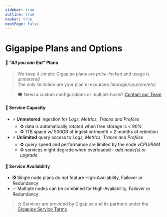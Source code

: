 ```yaml
---
sidebar: true
outline: true
navbar: true
nextPage: false
---
```



# Gigapipe Plans and Options

#### 🐣 _"All you can Eat"_ Plans

> We keep it simple: Gigapipe plans are _price-locked_ and usage is _unmetered_<br/>
> The only limitation are your plan's resources _(storage/cpu/ram/etc)_

<PricingCalculator />

> 🗨️ Need a custom configurations or multiple hosts? [Contact our Team](/signup)

#### 🐣 Service Capacity

- ⚡ **Unmetered** ingestion for _Logs, Metrics, Traces and Profiles_ 
  - ♻️ data is automatically rotated when free storage is < 90%
  - ♻️ 1TB space w/ 500GB of ingestion/month = 2 months of retention
- ⚡ **Unlimited** query access to _Logs, Metrics, Traces and Profiles_
  - ♻️ query speed and performance are limited by the node _vCPU/RAM_
  - ♻️ services might degrade when overloaded - _add node(s) or upgrade_

#### 🐣 Service Availability

- ❎ Single node plans do *not* feature High-Availability, Failover or Redundancy
- ✅ Multiple nodes can be combined for High-Availability, Failover or Redundancy

> ⚖️ Services are provided by Gigapipe and its partners under the [Gigapipe Service Terms](/legal)

